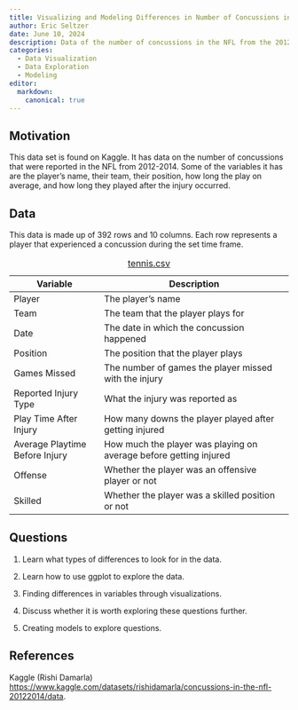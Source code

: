```yaml
---
title: Visualizing and Modeling Differences in Number of Concussions in the NFL
author: Eric Seltzer
date: June 10, 2024
description: Data of the number of concussions in the NFL from the 2012 season until the 2014 season.
categories:
  - Data Visualization
  - Data Exploration
  - Modeling
editor:
  markdown: 
    canonical: true
---
```


## Motivation

This data set is found on Kaggle. It has data on the number of concussions that were reported in the NFL from 2012-2014. Some of the variables it has are the player's name, their team, their position, how long the play on average, and how long they played after the injury occurred.

## Data

This data is made up of 392 rows and 10 columns. Each row represents a player that experienced a concussion during the set time frame.

| Variable                       | Description                                                       |
|--------------------------------|-------------------------------------------------------------------|
| Player                         | The player's name                                                 |
| Team                           | The team that the player plays for                                |
| Date                           | The date in which the concussion happened                         |
| Position                       | The position that the player plays                                |
| Games Missed                   | The number of games the player missed with the injury             |
| Reported Injury Type           | What the injury was reported as                                   |
| Play Time After Injury         | How many downs the player played after getting injured            |
| Average Playtime Before Injury | How much the player was playing on average before getting injured |
| Offense                        | Whether the player was an offensive player or not                 |
| Skilled                        | Whether the player was a skilled position or not                  |

: [tennis.csv](../data/tennis.csv)

## Questions

1.  Learn what types of differences to look for in the data.

2.  Learn how to use ggplot to explore the data.

3.  Finding differences in variables through visualizations.

4.  Discuss whether it is worth exploring these questions further.

5.  Creating models to explore questions.

## References

Kaggle (Rishi Damarla) <https://www.kaggle.com/datasets/rishidamarla/concussions-in-the-nfl-20122014/data>.
